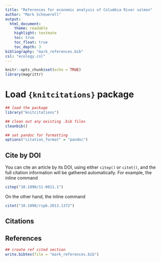 ```yaml
---
title: "References for economic analysis of Columbia River salmon"
author: "Mark Scheuerell"
output:
  html_document:
    theme: readable
    highlight: textmate
    toc: true
    toc_float: true
    toc_depth: 3
bibliography: "mark_references.bib"
csl: "ecology.csl"
---
```


```r
knitr::opts_chunk$set(echo = TRUE)
library(magrittr)
```

# Load `{knitcitations}` package

```r
## load the package
library("knitcitations")

## clean out any existing .bib files
cleanbib()

## set pandoc for formatting
options("citation_format" = "pandoc")
```

## Cite by DOI

You can cite an article by its DOI, using either `citep()` or `citet()`, and the full citation information will be gathered automatically. For example, the inline command

```r
citep("10.1890/11-0011.1")
```

On the other hand, the inline command

```r
citet("10.1098/rspb.2013.1372")
```


## Citations



## References

```r
## create ref cited section
write.bibtex(file = "mark_references.bib")
```

